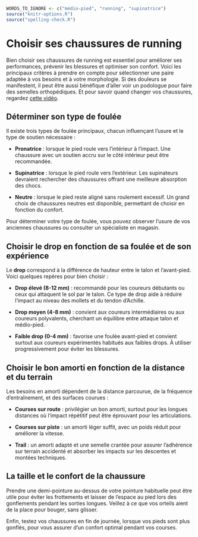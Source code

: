 ```r
WORDS_TO_IGNORE <- c("médio-pied", "running", "supinatrice")
source("knitr-options.R")
source("spelling-check.R")
```

# Choisir ses chaussures de running {-}

Bien choisir ses chaussures de running est essentiel pour améliorer ses performances,
prévenir les blessures et optimiser son confort. Voici les principaux critères à prendre en compte pour
sélectionner une paire adaptée à vos besoins et à votre morphologie.
Si des douleurs se manifestent, il peut être aussi bénéfique d'aller voir un podologue pour faire des semelles orthopédiques.
Et pour savoir quand changer vos chaussures, regardez [cette vidéo](https://www.youtube.com/watch?v=euicUJ2FpDY).

## Déterminer son type de foulée {-}

Il existe trois types de foulée principaux, chacun influençant l'usure et le type de soutien nécessaire :

- **Pronatrice** : lorsque le pied roule vers l'intérieur à l'impact.
Une chaussure avec un soutien accru sur le côté intérieur peut être recommandée.

- **Supinatrice** : lorsque le pied roule vers l'extérieur.
Les supinateurs devraient rechercher des chaussures offrant une meilleure absorption des chocs.

- **Neutre** : lorsque le pied reste aligné sans roulement excessif.
Un grand choix de chaussures neutres est disponible, permettant de choisir en fonction du confort.

Pour déterminer votre type de foulée, vous pouvez observer l'usure de vos anciennes chaussures
ou consulter un spécialiste en magasin.

## Choisir le drop en fonction de sa foulée et de son expérience {-}

Le **drop** correspond à la différence de hauteur entre le talon et l'avant-pied.
Voici quelques repères pour bien choisir :

- **Drop élevé (8-12 mm)** : recommandé pour les coureurs débutants ou ceux qui attaquent le sol par le talon.
Ce type de drop aide à réduire l'impact au niveau des mollets et du tendon d'Achille.

- **Drop moyen (4-8 mm)** : convient aux coureurs intermédiaires ou aux coureurs polyvalents,
cherchant un équilibre entre attaque talon et médio-pied.

- **Faible drop (0-4 mm)** : favorise une foulée avant-pied et convient surtout aux coureurs expérimentés
habitués aux faibles drops. À utiliser progressivement pour éviter les blessures.

## Choisir le bon amorti en fonction de la distance et du terrain {-}

Les besoins en amorti dépendent de la distance parcourue, de la fréquence d'entraînement, et des surfaces courues :

- **Courses sur route** : privilégier un bon amorti, surtout pour les longues distances où
l'impact répétitif peut être éprouvant pour les articulations.

- **Courses sur piste** : un amorti léger suffit, avec un poids réduit pour améliorer la vitesse.

- **Trail** : un amorti adapté et une semelle crantée pour assurer l'adhérence sur terrain accidenté
et absorber les impacts sur les descentes et montées techniques.

## La taille et le confort de la chaussure {-}

Prendre une demi-pointure au-dessus de votre pointure habituelle peut être utile pour éviter
les frottements et laisser de l'espace au pied lors des gonflements pendant les sorties longues.
Veillez à ce que vos orteils aient de la place pour bouger, sans glisser.

Enfin, testez vos chaussures en fin de journée, lorsque vos pieds sont plus gonflés,
pour vous assurer d'un confort optimal pendant vos courses.
